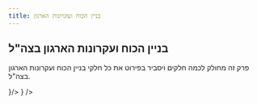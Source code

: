 ```yaml
---
title: בניין הכוח ועקרונות הארגון
---
```


## בניין הכוח ועקרונות הארגון בצה"ל

פרק זה מחולק לכמה חלקים ויסביר בפירוט את כל חלקי בניין הכוח ועקרונות הארגון בצה"ל.


<Cards>
  <Card title="ארגון צבאי" href="building/milorg" icon={<img src={soldier.src} width="24" height="24" />}/>
  <Card title='תהליך התכנון בצה"ל' href="building/plan" icon={<img src={plan.src} width="24" height="24" />} />
</Cards>